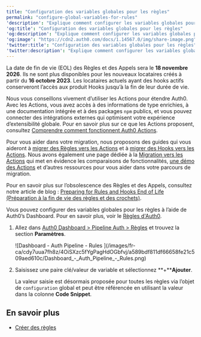 ---
title: "Configuration des variables globales pour les règles"
permalink: "configure-global-variables-for-rules"
'description': "Explique comment configurer les variables globales pour les règles à l’aide de Auth0 Dashboard."
'og:title': "Configuration des variables globales pour les règles"
'og:description': "Explique comment configurer les variables globales pour les règles à l’aide de Auth0 Dashboard."
'og:image': "https://cdn2.auth0.com/docs/1.14567.0/img/share-image.png"
'twitter:title': "Configuration des variables globales pour les règles"
'twitter:description': "Explique comment configurer les variables globales pour les règles à l’aide de Auth0 Dashboard."
---

<Warning>

La date de fin de vie (EOL) des Règles et des Appels sera le **18 novembre 2026**. Ils ne sont plus disponibles pour les nouveaux locataires créés à partir du **16 octobre 2023**. Les locataires actuels ayant des hooks actifs conserveront l’accès aux produit Hooks jusqu’à la fin de leur durée de vie.

Nous vous conseillons vivement d’utiliser les Actions pour étendre Auth0. Avec les Actions, vous avez accès à des informations de type enrichies, à une documentation intégrée et à des packages `npm` publics, et vous pouvez connecter des intégrations externes qui optimisent votre expérience d’extensibilité globale. Pour en savoir plus sur ce que les Actions proposent, consultez [Comprendre comment fonctionnent Auth0 Actions](/docs/fr-ca/customize/actions/actions-overview).

Pour vous aider dans votre migration, nous proposons des guides qui vous aideront à [migrer des Règles vers les Actions](/docs/fr-ca/customize/actions/migrate/migrate-from-rules-to-actions) et à [migrer des Hooks vers les Actions](/docs/fr-ca/customize/actions/migrate/migrate-from-hooks-to-actions). Nous avons également une page dédiée à la [Migration vers les Actions](https://auth0.com/extensibility/movetoactions) qui met en évidence les comparaisons de fonctionnalités, [une démo des Actions](https://www.youtube.com/watch?v=UesFSY1klrI)  et d’autres ressources pour vous aider dans votre parcours de migration.

Pour en savoir plus sur l’obsolescence des Règles et des Appels, consultez notre article de blog : [Preparing for Rules and Hooks End of Life (Préparation à la fin de vie des règles et des crochets)](https://auth0.com/blog/preparing-for-rules-and-hooks-end-of-life/).

</Warning>

Vous pouvez configurer des variables globales pour les règles à l’aide de Auth0’s Dashboard. Pour en savoir plus, voir le [Règles d'Auth0](/docs/fr-ca/customize/rules).

1. Allez dans [Auth0 Dashboard > Pipeline Auth > Règles](https://manage.auth0.com/#/rules) et trouvez la section **Paramètres**.

   <Frame>![Dashboard - Auth Pipeline - Rules ](/images/fr-ca/cdy7uua7fh8z/4OiSXzc5fYgPagHdOGbfvj/a589bdf811df66658fe21c509aed610c/Dashboard_-_Auth_Pipeline_-_Rules.png)</Frame>

2. Saisissez une paire clé/valeur de variable et sélectionnez **+****Ajouter**.

   La valeur saisie est désormais proposée pour toutes les règles via l’objet de `configuration` global et peut être référencée en utilisant la valeur dans la colonne **Code Snippet**.

## En savoir plus

* [Créer des règles](/docs/fr-ca/customize/rules/create-rules)
